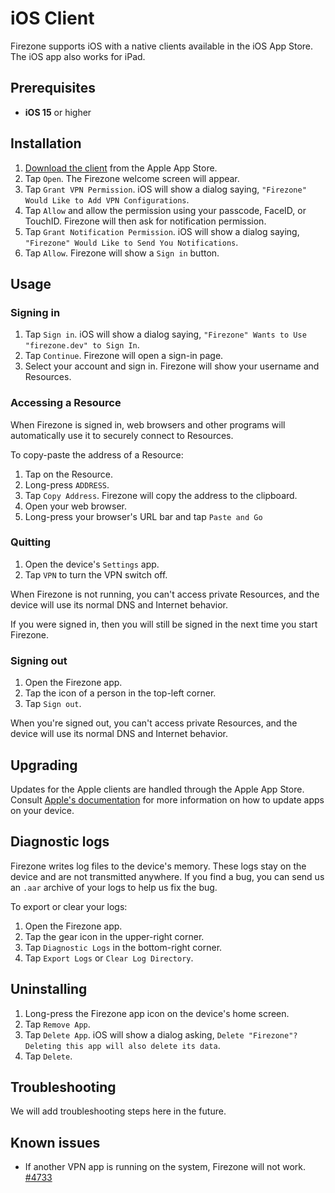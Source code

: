 
# iOS Client

Firezone supports iOS with a native clients available in the iOS App Store. The
iOS app also works for iPad.

## Prerequisites

- **iOS 15** or higher

## Installation

1. [Download the client](https://apps.apple.com/us/app/firezone/id6443661826)
   from the Apple App Store.
1. Tap `Open`. The Firezone welcome screen will appear.
1. Tap `Grant VPN Permission`. iOS will show a dialog saying,
   `"Firezone" Would Like to Add VPN Configurations`.
1. Tap `Allow` and allow the permission using your passcode, FaceID, or TouchID.
   Firezone will then ask for notification permission.
1. Tap `Grant Notification Permission`. iOS will show a dialog saying,
   `"Firezone" Would Like to Send You Notifications`.
1. Tap `Allow`. Firezone will show a `Sign in` button.

## Usage

### Signing in

1. Tap `Sign in`. iOS will show a dialog saying,
   `"Firezone" Wants to Use "firezone.dev" to Sign In`.
1. Tap `Continue`. Firezone will open a sign-in page.
1. Select your account and sign in. Firezone will show your username and
   Resources.

### Accessing a Resource

When Firezone is signed in, web browsers and other programs will automatically
use it to securely connect to Resources.

To copy-paste the address of a Resource:

1. Tap on the Resource.
1. Long-press `ADDRESS`.
1. Tap `Copy Address`. Firezone will copy the address to the clipboard.
1. Open your web browser.
1. Long-press your browser's URL bar and tap `Paste and Go`

### Quitting

1. Open the device's `Settings` app.
1. Tap `VPN` to turn the VPN switch off.

When Firezone is not running, you can't access private Resources, and the device
will use its normal DNS and Internet behavior.

If you were signed in, then you will still be signed in the next time you start
Firezone.

### Signing out

1. Open the Firezone app.
1. Tap the icon of a person in the top-left corner.
1. Tap `Sign out`.

When you're signed out, you can't access private Resources, and the device will
use its normal DNS and Internet behavior.

## Upgrading

Updates for the Apple clients are handled through the Apple App Store. Consult
[Apple's documentation](https://support.apple.com/guide/iphone/update-apps-iph98709f167/17.0/ios/17.0)
for more information on how to update apps on your device.

## Diagnostic logs

Firezone writes log files to the device's memory. These logs stay on the device
and are not transmitted anywhere. If you find a bug, you can send us an `.aar`
archive of your logs to help us fix the bug.

To export or clear your logs:

1. Open the Firezone app.
1. Tap the gear icon in the upper-right corner.
1. Tap `Diagnostic Logs` in the bottom-right corner.
1. Tap `Export Logs` or `Clear Log Directory`.

## Uninstalling

1. Long-press the Firezone app icon on the device's home screen.
1. Tap `Remove App`.
1. Tap `Delete App`. iOS will show a dialog asking,
   `Delete "Firezone"? Deleting this app will also delete its data`.
1. Tap `Delete`.

## Troubleshooting

We will add troubleshooting steps here in the future.

## Known issues

- If another VPN app is running on the system, Firezone will not work.
  [#4733](https://github.com/firezone/firezone/issues/4733)

<SupportOptions />
